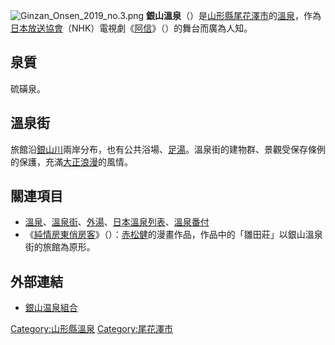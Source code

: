 {{unreferenced|time=2016-09-09T14:20:31+00:00}}
{{coord|38|34|10.9|N|140|31|51.6|E|region:JP-06_type:waterbody|display=title}}
[[File:Ginzan_Onsen_2019_no.3.png|thumb]]
'''銀山溫泉'''（{{jpn|j=銀山温泉|hg=ぎんざんおんせん|rm=Ginzan onsen}}）是[[山形縣|山形縣]][[尾花澤市|尾花澤市]]的[[溫泉|溫泉]]，作為[[日本放送協會|日本放送協會]]（NHK）電視劇《[[阿信_(電視劇)|阿信]]》（{{lang|ja|おしん}}）的舞台而廣為人知。

== 泉質 ==
硫磺泉。

== 溫泉街 ==
旅館沿[[銀山川|銀山川]]兩岸分布，也有公共浴場、[[足湯|足湯]]。溫泉街的建物群、景觀受保存條例的保護，充滿[[大正浪漫|大正浪漫]]的風情。

== 關連項目 ==
* [[溫泉|溫泉]]、[[溫泉街|溫泉街]]、[[外湯|外湯]]、[[日本溫泉列表|日本溫泉列表]]、[[溫泉番付|溫泉番付]]
* 《[[純情房東俏房客|純情房東俏房客]]》（{{lang|ja|ラブひな}}）：[[赤松健|赤松健]]的漫畫作品，作品中的「雛田莊」以銀山溫泉街的旅館為原形。

== 外部連結 ==
{{Commonscat|Ginzan Onsen}}
* [http://www.ginzanonsen.jp/ 銀山温泉組合]

{{DEFAULTSORT:Ginzan Onsen}}
[[Category:山形縣溫泉|Category:山形縣溫泉]]
[[Category:尾花澤市|Category:尾花澤市]]
